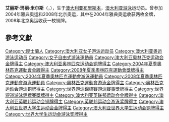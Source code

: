 {{MedalTableTop}}
{{MedalCountry|{{AUS}}}}
{{MedalCompetition|[[奧林匹克運動會|奧林匹克運動會]]}}
{{MedalGold | [[2004年夏季奧林匹克運動會|2004年雅典]]<ref>{{cite web |url=http://sportsillustrated.cnn.com/olympics/2004/schedules/117BySport.html |title=2004 Olympic Games swimming results |accessdate=2007-07-22 |archive-date=2006-05-09 |archive-url=https://web.archive.org/web/20060509051921/http://sportsillustrated.cnn.com/olympics/2004/schedules/117BySport.html |dead-url=no }}</ref> | [[2004年夏季奧林匹克運動會游泳比賽|4×100米自由泳接力]]}}
{{MedalGold | [[2004年夏季奧林匹克運動會|2004年雅典]] | [[2004年夏季奧林匹克運動會游泳比賽|4×100米混合泳接力]]}}
{{MedalBronze | [[2008年夏季奧林匹克運動會|2008年北京]] | [[2008年夏季奧林匹克運動會游泳比賽|4×100米自由泳接力]]}}
{{MedalCompetition|[[世界游泳錦標賽|世界錦標賽（長池）]]}}
{{MedalGold | [[2005年世界游泳錦標賽|2005年蒙特利爾]]<ref>{{cite web |url=http://www.fina.org/events/WC/Montreal_2005/results/sw.php |title=Montreal 2005 Results |accessdate=2007-06-09 |archive-date=2007-01-28 |archive-url=https://web.archive.org/web/20070128064425/http://www.fina.org/events/WC/Montreal_2005/results/sw.php |dead-url=no }}</ref> | 4x100米自由泳接力}}
{{MedalSilver | [[2003年世界游泳錦標賽|2003年巴塞隆納]]<ref>{{cite web |url=http://www.swimrankings.net/index.php?page=meetDetail&meetId=2132600 |title=2003 World Championships - Short Course Swim Rankings results |accessdate=2007-07-24 |archive-date=2007-09-22 |archive-url=https://web.archive.org/web/20070922193314/http://www.swimrankings.net/index.php?page=meetDetail&meetId=2132600 |dead-url=yes }}</ref> | 200米混合泳}}
{{MedalSilver | [[2003年世界游泳錦標賽|2003年巴塞隆納]] | 50米自由泳接力}} 
{{MedalSilver | [[2003年世界游泳錦標賽|2003年巴塞隆納]] | 4×200米自由泳接力}}
{{MedalBronze | [[2003年世界游泳錦標賽|2003年巴塞隆納]] | 4×100米自由泳接力}}
{{MedalBottom}}

'''艾丽斯·玛丽·米尔斯'''（{{lang-en|'''Alice Mary Mills'''}}，{{bd|1986年|5月23日}}），生于[[澳大利亚|澳大利亚]][[布里斯本|布里斯本]]，[[澳大利亚|澳大利亚]][[游泳|游泳]]运动员。曾参加2004年雅典奥运和2008年北京奥运，其中在2004年雅典奥运收获两枚金牌，2008年北京奥运收获一枚铜牌。

== 參考文獻 ==
{{reflist}}

{{夏季奥林匹克运动会女子4×100米自由泳接力比赛}}
{{奥林匹克运动会游泳比赛女子4×100米混合泳接力冠军}}

{{DEFAULTSORT:Mills, Alice}}
[[Category:昆士蘭人|Category:昆士蘭人]]
[[Category:澳大利亚女子游泳运动员|Category:澳大利亚女子游泳运动员]]
[[Category:澳大利亚奥运游泳运动员|Category:澳大利亚奥运游泳运动员]]
[[Category:女子自由式游泳運動員|Category:女子自由式游泳運動員]]
[[Category:澳大利亚奥林匹克运动会金牌得主|Category:澳大利亚奥林匹克运动会金牌得主]]
[[Category:澳大利亚奥林匹克运动会铜牌得主|Category:澳大利亚奥林匹克运动会铜牌得主]]
[[Category:2004年夏季奧林匹克運動會金牌得主|Category:2004年夏季奧林匹克運動會金牌得主]]
[[Category:2008年夏季奧林匹克運動會獎牌得主|Category:2008年夏季奧林匹克運動會獎牌得主]]
[[Category:2004年夏季奧林匹克運動會游泳運動員|Category:2004年夏季奧林匹克運動會游泳運動員]]
[[Category:2008年夏季奧林匹克運動會游泳運動員|Category:2008年夏季奧林匹克運動會游泳運動員]]
[[Category:奧林匹克運動會游泳金牌得主|Category:奧林匹克運動會游泳金牌得主]]
[[Category:奥林匹克运动会游泳铜牌得主|Category:奥林匹克运动会游泳铜牌得主]]
[[Category:世界游泳錦標賽游泳賽事獎牌得主|Category:世界游泳錦標賽游泳賽事獎牌得主]]
[[Category:世界短道游泳錦標賽獎牌得主|Category:世界短道游泳錦標賽獎牌得主]]
[[Category:澳大利亚英联邦运动会金牌得主|Category:澳大利亚英联邦运动会金牌得主]]
[[Category:澳大利亚英联邦运动会铜牌得主|Category:澳大利亚英联邦运动会铜牌得主]]
[[Category:英联邦运动会游泳奖牌得主|Category:英联邦运动会游泳奖牌得主]]
[[Category:澳大利亚世界大学生运动会金牌得主|Category:澳大利亚世界大学生运动会金牌得主]]
[[Category:澳大利亚世界大学生运动会铜牌得主|Category:澳大利亚世界大学生运动会铜牌得主]]
[[Category:世界大学生运动会游泳奖牌得主|Category:世界大学生运动会游泳奖牌得主]]